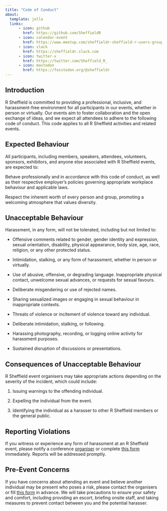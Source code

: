 ```yaml
---
title: "Code of Conduct"
about:
  template: jolla
  links:
      - icon: github
        href: https://github.com/SheffieldR
      - icon: calendar-event
        href: https://www.meetup.com/sheffieldr-sheffield-r-users-group/
      - icon: slack
        href: https://sheffieldr.slack.com
      - icon: twitter-x
        href: https://twitter.com/Sheffield_R_
      - icon: mastodon
        href: https://fosstodon.org/@sheffieldr
---
```

::: {style="text-align: left;"}

## Introduction

R Sheffield is committed to providing a professional, inclusive, and harassment-free environment for all participants in
our events, whether in person or virtually. Our events aim to foster collaboration and the open exchange of ideas, and
we expect all attendees to adhere to the following code of conduct. This code applies to all R Sheffield activities and
related events.

## Expected Behaviour

All participants, including members, speakers, attendees, volunteers, sponsors, exhibitors, and anyone else associated
with R Sheffield events, are expected to:

Behave professionally and in accordance with this code of conduct, as well as their respective employer's policies
governing appropriate workplace behaviour and applicable laws.

Respect the inherent worth of every person and group, promoting a welcoming atmosphere that values diversity.

## Unacceptable Behaviour

Harassment, in any form, will not be tolerated, including but not limited to:

- Offensive comments related to gender, gender identity and expression, sexual orientation, disability, physical
  appearance, body size, age, race, religion, or any other protected status.

- Intimidation, stalking, or any form of harassment, whether in person or virtually.

- Use of abusive, offensive, or degrading language. Inappropriate physical contact, unwelcome sexual advances, or
  requests for sexual favours.

- Deliberate misgendering or use of rejected names.

- Sharing sexualized images or engaging in sexual behaviour in inappropriate contexts.

- Threats of violence or incitement of violence toward any individual.

- Deliberate intimidation, stalking, or following.

- Harassing photography, recording, or logging online activity for harassment purposes.

- Sustained disruption of discussions or presentations.

## Consequences of Unacceptable Behaviour

R Sheffield event organisers may take appropriate actions depending on the severity of the incident, which could
include:

1. Issuing warnings to the offending individual.

2. Expelling the individual from the event.

3. Identifying the individual as a harasser to other R Sheffield members or the general public.

## Reporting Violations

If you witness or experience any form of harassment at an R Sheffield event, please notify a conference
[organiser](http://www.meetup.com/SheffieldR-Sheffield-R-Users-Group/) or complete [this
form](https://docs.google.com/forms/d/e/1FAIpQLScinCbE3orbodtTkG-q3wg_IT1ZDJifHWbYdkgkuYxVO7uj9w/viewform)
immediately. Reports will be addressed promptly.

## Pre-Event Concerns

If you have concerns about attending an event and believe another individual may be present who poses a risk, please
contact the organisers or fill [this
form](https://docs.google.com/forms/d/e/1FAIpQLScinCbE3orbodtTkG-q3wg_IT1ZDJifHWbYdkgkuYxVO7uj9w/viewform) in
advance. We will take precautions to ensure your safety and comfort, including providing an escort, briefing onsite
staff, and taking measures to prevent contact between you and the potential harasser.

:::
